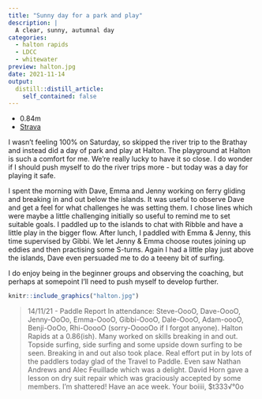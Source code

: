 ```yaml
---
title: "Sunny day for a park and play"
description: |
  A clear, sunny, autumnal day
categories:
  - halton rapids
  - LDCC
  - whitewater
preview: halton.jpg
date: 2021-11-14
output:
  distill::distill_article:
    self_contained: false
---
```


- 0.84m
- [Strava](https://www.strava.com/athletes/5412155)

I wasn't feeling 100% on Saturday, so skipped the river trip to the Brathay and instead did a day of park and play at Halton. The playground at Halton is such a comfort for me. We're really lucky to have it so close.
I do wonder if I should push myself to do the river trips more - but today was a day for playing it safe.

I spent the morning with Dave, Emma and Jenny working on ferry gliding and breaking in and out below the islands. It was useful to observe Dave and get a feel for what challenges he was setting them. I chose lines which were maybe a little challenging initially so useful to remind me to set suitable goals. I paddled up to the islands to chat with Ribble and have a little play in the bigger flow.
After lunch, I paddled with Emma & Jenny, this time supervised by Gibbi. We let Jenny & Emma choose routes joining up eddies and then practising some S-turns. Again I had a little play just above the islands, Dave even persuaded me to do a teeeny bit of surfing.

I do enjoy being in the beginner groups and observing the coaching, but perhaps at somepoint I'll need to push myself to develop further.

```r
knitr::include_graphics("halton.jpg")
```

> 14/11/21 - Paddle Report
In attendance: Steve-OooO, Dave-OooO, Jenny-OoOo, Emma-OooO, Gibbi-OooO, Dale-OooO, Adam-oooO, Benji-OoOo, Rhi-OoooO (sorry-OoooOo if I forgot anyone). 
Halton Rapids at a 0.86(ish). Many worked on skills breaking in and out. Topside surfing, side surfing and some upside down surfing to be seen. Breaking in and out also took place. Real effort put in by lots of the paddlers today glad of the Travel to Paddle. Even saw 
Nathan Andrews and Alec Feuillade which was a delight. David Horn gave a lesson on dry suit repair which was graciously accepted by some members. 
I'm shattered! Have an ace week. 
Your boiiii, $t333√°0o
